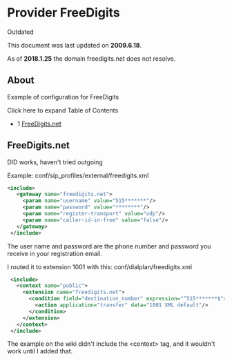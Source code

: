 
# Provider FreeDigits 

 

Outdated

This document was last updated on **2009.6.18**.

As of **2018.1.25** the domain freedigits.net does not resolve.

## About

Example of configuration for FreeDigits

Click here to expand Table of Contents

* 1 [FreeDigits.net](#freedigitsnet)

## FreeDigits.net

DID works, haven't tried outgoing

Example: conf/sip\_profiles/external/freedigits.xml

```xml
<include>
   <gateway name="freedigits.net">
     <param name="username" value="515*******"/>
     <param name="password" value="********"/>
     <param name="register-transport" value="udp"/>
     <param name="caller-id-in-from" value="false"/>
   </gateway>
 </include>
```

The user name and password are the phone number and password you receive in your registration email.

I routed it to extension 1001 with this: conf/dialplan/freedigits.xml

```xml
 <include>
   <context name="public">
     <extension name="freedigits.net">
       <condition field="destination_number" expression="^515*******$">
         <action application="transfer" data="1001 XML default"/>
       </condition>
     </extension>
   </context>
 </include>
```

The example on the wiki didn't include the &lt;context> tag, and it wouldn't work until I added that.


